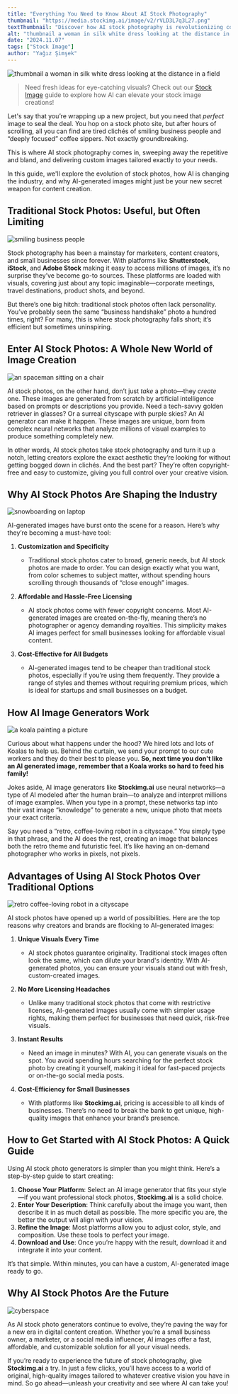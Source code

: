 ```yaml
---
title: "Everything You Need to Know About AI Stock Photography"
thumbnail: "https://media.stockimg.ai/image/v2/rVLD3L7q3L27.png"
textThumbnail: "Discover how AI stock photography is revolutionizing content creation. From unique visuals to easy licensing, learn why AI-generated images are the future for brands."
alt: "thumbnail a woman in silk white dress looking at the distance in a field"
date: "2024.11.07"
tags: ["Stock Image"]
author: "Yağız Şimşek"
---
```


![thumbnail a woman in silk white dress looking at the distance in a field](https://media.stockimg.ai/image/v2/rVLD3L7q3L27.png)

> Need fresh ideas for eye-catching visuals? Check out our [Stock Image](https://stockimg.ai/blog/stock-image/) guide to explore how AI can elevate your stock image creations!

Let's say that you’re wrapping up a new project, but you need that *perfect* image to seal the deal. You hop on a stock photo site, but after hours of scrolling, all you can find are tired clichés of smiling business people and “deeply focused” coffee sippers. Not exactly groundbreaking. 

This is where AI stock photography comes in, sweeping away the repetitive and bland, and delivering custom images tailored exactly to your needs.

In this guide, we'll explore the evolution of stock photos, how AI is changing the industry, and why AI-generated images might just be your new secret weapon for content creation.

## Traditional Stock Photos: Useful, but Often Limiting

![smiling business people](https://media.stockimg.ai/image/v2/3ndJ3RgImfV-.png)

Stock photography has been a mainstay for marketers, content creators, and small businesses since forever. With platforms like **Shutterstock**, **iStock**, and **Adobe Stock** making it easy to access millions of images, it’s no surprise they’ve become go-to sources. These platforms are loaded with visuals, covering just about any topic imaginable—corporate meetings, travel destinations, product shots, and beyond.

But there’s one big hitch: traditional stock photos often lack personality. You’ve probably seen the same “business handshake” photo a hundred times, right? For many, this is where stock photography falls short; it’s efficient but sometimes uninspiring.

## Enter AI Stock Photos: A Whole New World of Image Creation

![an spaceman sitting on a chair](https://media.stockimg.ai/designed/EpzLHtVc2SKv.png)

AI stock photos, on the other hand, don’t just *take* a photo—they *create* one. These images are generated from scratch by artificial intelligence based on prompts or descriptions you provide. Need a tech-savvy golden retriever in glasses? Or a surreal cityscape with purple skies? An AI generator can make it happen. These images are unique, born from complex neural networks that analyze millions of visual examples to produce something completely new.

In other words, AI stock photos take stock photography and turn it up a notch, letting creators explore the exact aesthetic they’re looking for without getting bogged down in clichés. And the best part? They’re often copyright-free and easy to customize, giving you full control over your creative vision.

## Why AI Stock Photos Are Shaping the Industry

![snowboarding on laptop](https://media.stockimg.ai/designed/KzX-6Bth1X8A.png)

AI-generated images have burst onto the scene for a reason. Here’s why they’re becoming a must-have tool:

1. **Customization and Specificity**
    - Traditional stock photos cater to broad, generic needs, but AI stock photos are made to order. You can design exactly what you want, from color schemes to subject matter, without spending hours scrolling through thousands of “close enough” images.

2. **Affordable and Hassle-Free Licensing**
    - AI stock photos come with fewer copyright concerns. Most AI-generated images are created on-the-fly, meaning there’s no photographer or agency demanding royalties. This simplicity makes AI images perfect for small businesses looking for affordable visual content.

3. **Cost-Effective for All Budgets**
    - AI-generated images tend to be cheaper than traditional stock photos, especially if you’re using them frequently. They provide a range of styles and themes without requiring premium prices, which is ideal for startups and small businesses on a budget.

## How AI Image Generators Work

![a koala painting a picture](https://media.stockimg.ai/image/v2/zoGvBfWDL9hH.png)

Curious about what happens under the hood? We hired lots and lots of Koalas to help us. Behind the curtain, we send your prompt to our cute workers and they do their best to please you. **So, next time you don't like an AI generated image, remember that a Koala works so hard to feed his family!**

Jokes aside, AI image generators like **Stockimg.ai** use neural networks—a type of AI modeled after the human brain—to analyze and interpret millions of image examples. When you type in a prompt, these networks tap into their vast image “knowledge” to generate a new, unique photo that meets your exact criteria.

Say you need a “retro, coffee-loving robot in a cityscape.” You simply type in that phrase, and the AI does the rest, creating an image that balances both the retro theme and futuristic feel. It’s like having an on-demand photographer who works in pixels, not pixels.

## Advantages of Using AI Stock Photos Over Traditional Options

![retro coffee-loving robot in a cityscape](https://media.stockimg.ai/image/v2/s80U023CJt0L.png)

AI stock photos have opened up a world of possibilities. Here are the top reasons why creators and brands are flocking to AI-generated images:

1. **Unique Visuals Every Time**
    - AI stock photos guarantee originality. Traditional stock images often look the same, which can dilute your brand's identity. With AI-generated photos, you can ensure your visuals stand out with fresh, custom-created images.

2. **No More Licensing Headaches**
    - Unlike many traditional stock photos that come with restrictive licenses, AI-generated images usually come with simpler usage rights, making them perfect for businesses that need quick, risk-free visuals.

3. **Instant Results**
    - Need an image in minutes? With AI, you can generate visuals on the spot. You avoid spending hours searching for the perfect stock photo by creating it yourself, making it ideal for fast-paced projects or on-the-go social media posts.

4. **Cost-Efficiency for Small Businesses**
   - With platforms like **Stockimg.ai**, pricing is accessible to all kinds of businesses. There’s no need to break the bank to get unique, high-quality images that enhance your brand’s presence.

## How to Get Started with AI Stock Photos: A Quick Guide

Using AI stock photo generators is simpler than you might think. Here’s a step-by-step guide to start creating:

1. **Choose Your Platform**: Select an AI image generator that fits your style—if you want professional stock photos, **Stockimg.ai** is a solid choice.
2. **Enter Your Description**: Think carefully about the image you want, then describe it in as much detail as possible. The more specific you are, the better the output will align with your vision.
3. **Refine the Image**: Most platforms allow you to adjust color, style, and composition. Use these tools to perfect your image.
4. **Download and Use**: Once you’re happy with the result, download it and integrate it into your content.

It’s that simple. Within minutes, you can have a custom, AI-generated image ready to go.

## Why AI Stock Photos Are the Future

![cyberspace](https://media.stockimg.ai/image/v2/y5mlNiBQcNwF.png)

As AI stock photo generators continue to evolve, they’re paving the way for a new era in digital content creation. Whether you’re a small business owner, a marketer, or a social media influencer, AI images offer a fast, affordable, and customizable solution for all your visual needs.

If you’re ready to experience the future of stock photography, give **Stockimg.ai** a try. In just a few clicks, you’ll have access to a world of original, high-quality images tailored to whatever creative vision you have in mind. So go ahead—unleash your creativity and see where AI can take you!